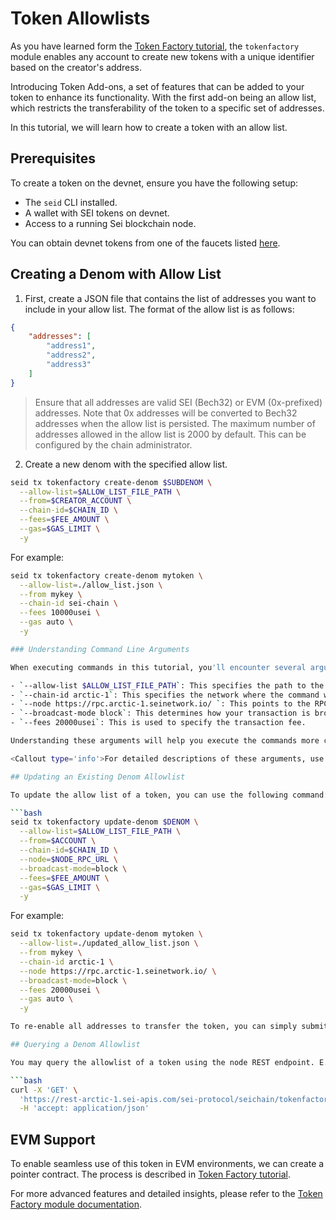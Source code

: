 
# Token Allowlists

As you have learned form the [Token Factory tutorial](tokenfactory-tutorial.mdx), the `tokenfactory` module enables any account to create new tokens with a unique identifier based on the creator's address. 

Introducing Token Add-ons, a set of features that can be added to your token to enhance its functionality.
With the first add-on being an allow list, which restricts the transferability of the token to a specific set of addresses.

In this tutorial, we will learn how to create a token with an allow list.

## Prerequisites

To create a token on the devnet, ensure you have the following setup:

- The `seid` CLI installed.
- A wallet with SEI tokens on devnet.
- Access to a running Sei blockchain node.

<Callout type='info'>You can obtain devnet tokens from one of the faucets listed [here](../dev-ecosystem-providers/faucets).</Callout>

## Creating a Denom with Allow List

1. First, create a JSON file that contains the list of addresses you want to include in your allow list.
The format of the allow list is as follows:

```json
{
    "addresses": [
        "address1",
        "address2",
        "address3"
    ]
}
```

> Ensure that all addresses are valid SEI (Bech32) or EVM (0x-prefixed) addresses. Note that 0x addresses will be converted to Bech32 addresses when the allow list is persisted.
> The maximum number of addresses allowed in the allow list is 2000 by default. This can be configured by the chain administrator.
2. Create a new denom with the specified allow list.
```bash
seid tx tokenfactory create-denom $SUBDENOM \
  --allow-list=$ALLOW_LIST_FILE_PATH \
  --from=$CREATOR_ACCOUNT \
  --chain-id=$CHAIN_ID \
  --fees=$FEE_AMOUNT \
  --gas=$GAS_LIMIT \
  -y
```

For example:

```bash
seid tx tokenfactory create-denom mytoken \
  --allow-list=./allow_list.json \
  --from mykey \
  --chain-id sei-chain \
  --fees 10000usei \
  --gas auto \
  -y

### Understanding Command Line Arguments

When executing commands in this tutorial, you'll encounter several arguments. Here's a brief overview of what each means:

- `--allow-list $ALLOW_LIST_FILE_PATH`: This specifies the path to the allow list file that we have created in the previous step. E.g. `allowlist.json`.
- `--chain-id arctic-1`: This specifies the network where the command will be executed. In this case, `arctic-1` is the identifier for the Sei devnet.
- `--node https://rpc.arctic-1.seinetwork.io/ `: This points to the RPC URL of the node you are interacting with.
- `--broadcast-mode block`: This determines how your transaction is broadcasted to the network. The `block` mode means the transaction will wait to be included in a block before returning a response. This is a safer option as it confirms your transaction is processed.
- `--fees 20000usei`: This is used to specify the transaction fee.

Understanding these arguments will help you execute the commands more confidently and customize them as needed for different scenarios.

<Callout type='info'>For detailed descriptions of these arguments, use `seid help` in the CLI.</Callout>

## Updating an Existing Denom Allowlist

To update the allow list of a token, you can use the following command:

```bash
seid tx tokenfactory update-denom $DENOM \
  --allow-list=$ALLOW_LIST_FILE_PATH \
  --from=$ACCOUNT \
  --chain-id=$CHAIN_ID \
  --node=$NODE_RPC_URL \
  --broadcast-mode=block \
  --fees=$FEE_AMOUNT \
  --gas=$GAS_LIMIT \
  -y
```

For example:
```bash
seid tx tokenfactory update-denom mytoken \
  --allow-list=./updated_allow_list.json \
  --from mykey \
  --chain-id arctic-1 \
  --node https://rpc.arctic-1.seinetwork.io/ \
  --broadcast-mode=block \
  --fees 20000usei \
  --gas auto \
  -y

To re-enable all addresses to transfer the token, you can simply submit an empty allowlist.

## Querying a Denom Allowlist

You may query the allowlist of a token using the node REST endpoint. E.g.:

```bash
curl -X 'GET' \
  'https://rest-arctic-1.sei-apis.com/sei-protocol/seichain/tokenfactory/denoms/allow_list?denom=factory/{ACCOUNT}/{DENOM}' \
  -H 'accept: application/json'
```

## EVM Support

To enable seamless use of this token in EVM environments, we can create a pointer contract. The process is described in [Token Factory tutorial](tokenfactory-tutorial.mdx#create-pointer-contract).

For more advanced features and detailed insights, please refer to the [Token Factory module documentation](https://github.com/sei-protocol/sei-chain/tree/main/x/tokenfactory).
